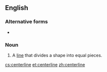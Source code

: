 ==English==

===Alternative forms===
* {{l|en|centreline}}

===Noun===
{{en-noun|head=[[center]][[line]]}}

# A [[line]] that divides a shape into equal pieces.

[[cs:centerline]]
[[et:centerline]]
[[zh:centerline]]